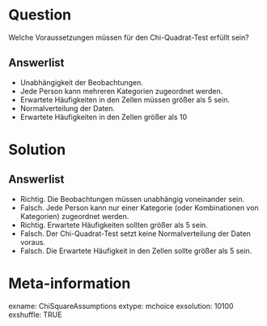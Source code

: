 Question
========

Welche Voraussetzungen müssen für den Chi-Quadrat-Test erfüllt sein?

Answerlist
----------

* Unabhängigkeit der Beobachtungen.
* Jede Person kann mehreren Kategorien zugeordnet werden.
* Erwartete Häufigkeiten in den Zellen müssen größer als 5 sein.
* Normalverteilung der Daten.
* Erwartete Häufigkeiten in den Zellen größer als 10

Solution
========

Answerlist
----------

* Richtig. Die Beobachtungen müssen unabhängig voneinander sein.
* Falsch. Jede Person kann nur einer Kategorie (oder Kombinationen von Kategorien) zugeordnet werden.
* Richtig. Erwartete Häufigkeiten sollten größer als 5 sein.
* Falsch. Der Chi-Quadrat-Test setzt keine Normalverteilung der Daten voraus.
* Falsch. Die Erwartete Häufigkeit in den Zellen sollte größer als 5 sein.

Meta-information
================
exname: ChiSquareAssumptions
extype: mchoice
exsolution: 10100
exshuffle: TRUE
